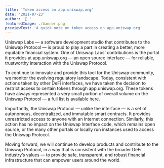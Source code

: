 ```yaml
---
title: 'Token access on app.uniswap.org'
date: '2021-07-23'
author: '🦄 '
featuredImage: ./banner.png
previewText: 'A quick note on token access on app.uniswap.org'
---
```


Uniswap Labs — a software development studio that contributes to the Uniswap Protocol — is proud to play a part in creating a better, more equitable financial system. One of Uniswap Labs’ contributions is the portal it provides at app.uniswap.org — an open source interface — for reliable, trustworthy interaction with the Uniswap Protocol.

To continue to innovate and provide this tool for the Uniswap community, we monitor the evolving regulatory landscape. Today, consistent with actions taken by other DeFi interfaces, we have taken the decision to restrict access to certain tokens through app.uniswap.org. These tokens have always represented a very small portion of overall volume on the Uniswap Protocol — a full list is available [here](https://github.com/Uniswap/uniswap-interface/tree/main/src/constants/tokenLists/unsupported.tokenlist.json).

Importantly, the Uniswap Protocol — unlike the interface — is a set of autonomous, decentralized, and immutable smart contracts. It provides unrestricted access to anyone with an Internet connection. Similarly, this action has no impact on the Uniswap Interface code, which remains open source, or the many other portals or locally run instances used to access the Uniswap Protocol.

Moving forward, we will continue to develop products and contribute to the Uniswap Protocol, in a way that is consistent with the broader DeFi industry’s values — to provide safe, transparent, and robust financial infrastructure that can empower users around the world.
